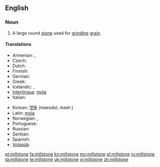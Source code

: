 ==English==
{{wikipedia}}

===Noun===
{{en-noun}}

# A large round [[stone]] used for [[grind]]ing [[grain]].

====Translations====
{{trans-top|large round stone used for grinding grain}}
* Armenian: {{t-|hy|երկանաքար|tr=erkanak'ar}}, {{t-|hy|ջրաղացաքար|tr=ǰraġac'ak'ar}}
* Czech: {{t-|cs|mlýnský kámen|m}}
* Dutch: {{t-|nl|molensteen|m}}
* Finnish: {{t-|fi|myllynkivi}}
* German: {{t+|de|Mühlstein|m}}
* Greek: {{t|el|μυλόπετρα|f|tr=mylópetra|sc=Grek}}
* Icelandic: {{t|is|kvarnarsteinn|m}}, {{t|is|myllusteinn|m}}
* [[Interlingua]]: [[mola]]
* Italian: {{t+|it|mola|f}}
{{trans-mid}}
* Korean: [[맷돌]] (maesdol, maet-)
* Latin: [[mola ]] {{f}}
* Norwegian: {{t|no|kvernstein|m}}, {{t|no|møllestein|m}}
* Portuguese: {{t-|pt|mó|f}}
* Russian: {{t+|ru|жёрнов|m|tr=žjornov}}
* Serbian: {{t-|sr|žrvanj|m}}
* Spanish: {{t+|es|muela|f}}
* [[Volapük]]: {{t|vo|mülaston}}
{{trans-bottom}}

[[et:millstone]]
[[fa:millstone]]
[[kn:millstone]]
[[my:millstone]]
[[pl:millstone]]
[[ru:millstone]]
[[ta:millstone]]
[[te:millstone]]
[[uk:millstone]]
[[vi:millstone]]
[[zh:millstone]]